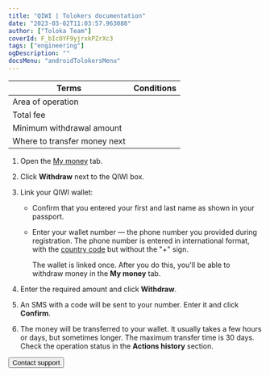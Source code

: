 ```yaml
---
title: "QIWI | Tolokers documentation"
date: "2023-03-02T11:03:57.963088"
author: ["Toloka Team"]
coverId: F_bIcOYF9yjrxkPZrXc3
tags: ["engineering"]
ogDescription: ""
docsMenu: "androidTolokersMenu"
---
```



<QIWIContent1/>

Terms | Conditions
----- | -----
Area of operation | <QiwiWalletTable4/>
Total fee | <QiwiWalletTable1/>
Minimum withdrawal amount | <QiwiWalletTable2/>
Where to transfer money next | <QiwiWalletTable3/>

<QIWIContent2/>

1. Open the [My money](https://toloka.yandex.com/profile/money) tab.

1. Click **Withdraw** next to the QIWI box.

1. Link your QIWI wallet:

    - Confirm that you entered your first and last name as shown in your passport.

    - Enter your wallet number — the phone number you provided during registration. The phone number is entered in international format, with the [country code](https://contactpay.notion.site/Phone-numbers-codes-supported-by-QIWI-wallet-c13bca9f5ce44f20a00289e0275ce63d) but without the "+" sign.

        The wallet is linked once. After you do this, you'll be able to withdraw money in the **My money** tab.

1. Enter the required amount and click **Withdraw**.

1. An SMS with a code will be sent to your number. Enter it and click **Confirm**.

1. The money will be transferred to your wallet. It usually takes a few hours or days, but sometimes longer. The maximum transfer time is 30 days. Check the operation status in the **Actions history** section.

<QIWIContent3/>

<Button themeColor="light" view="default" size="l" type="link" url="../troubleshooting/troubleshooting#money_withdrawal">Contact support</Button>

